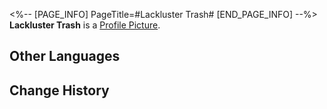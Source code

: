 <%-- [PAGE_INFO]
PageTitle=#Lackluster Trash#
[END_PAGE_INFO] --%>
{{Item Infobox
|id          = 140391
|image       = Item Lackluster Trash.png
|type        = Mission Item
|invCategory = Missions
|rarity      = 3
|effect      = 
|description = A trash bag filled with celestial jade tiles. Celestial jade tiles possess differing levels of rarity, and the sorting can be seen from the colors of the trash bags.
}}
{{Description|''"Enjoy responsibly, spend wisely."''}}
'''Lackluster Trash''' is a [[Profile Picture]].

==Other Languages==
{{Other Languages
|en   = Lackluster Trash
|zhs  = 乏善可陈的垃圾
|zht  = 乏善可陳的垃圾
|ja   = 並大抵なゴミ
|ko   = 장점 없는 쓰레기
|es   = Basura mediocre
|fr   = Poubelle sans intérêt
|ru   = Заурядный мусор
|th   = ขยะที่ไม่มีอะไรดี
|vi   = Rác Tầm Thường
|de   = Glanzloser Müll
|id   = Sampah Tak Bermutu
|pt   = Lixo Sem Graça
}}

==Change History==
{{Change History|1.5}}